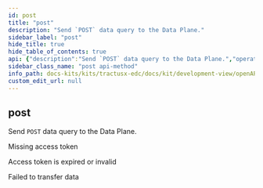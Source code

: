 ```yaml
---
id: post
title: "post"
description: "Send `POST` data query to the Data Plane."
sidebar_label: "post"
hide_title: true
hide_table_of_contents: true
api: {"description":"Send `POST` data query to the Data Plane.","operationId":"post","responses":{"400":{"description":"Missing access token"},"403":{"description":"Access token is expired or invalid"},"500":{"description":"Failed to transfer data"}},"tags":["Data Plane public API"],"method":"post","path":"/{any}","info":{"title":"EDC Data Plane API","description":null,"version":"0.0.1-SNAPSHOT"},"postman":{"name":"post","description":{"content":"Send `POST` data query to the Data Plane.","type":"text/plain"},"url":{"path":[":any"],"host":["{{baseUrl}}"],"query":[],"variable":[]},"method":"POST"}}
sidebar_class_name: "post api-method"
info_path: docs-kits/kits/tractusx-edc/docs/kit/development-view/openAPI/control-api/data-plane-api/edc-data-plane-api
custom_edit_url: null
---
```



## post



Send `POST` data query to the Data Plane.

<div><ApiTabs><TabItem label={"400"} value={"400"}><div>

Missing access token

</div><div></div></TabItem><TabItem label={"403"} value={"403"}><div>

Access token is expired or invalid

</div><div></div></TabItem><TabItem label={"500"} value={"500"}><div>

Failed to transfer data

</div><div></div></TabItem></ApiTabs></div>
      